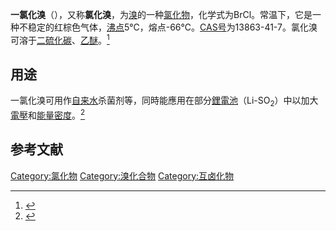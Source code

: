 {{chembox
|   Name = 一氯化溴
|   ImageFile = Bromine-monochloride-2D.png
|   ImageSize = 125px
|   ImageName = structural diagram
|   ImageFile1 = Bromine-monochloride-3D-vdW.png
|   ImageSize1 = 125px
|   ImageName1 = space-filling molecular model
|   ImageFile2 = BrCl.jpg
|   OtherNames = 氯化溴(I)<br />氯化溴
|Section1={{Chembox Identifiers
| ChemSpiderID_Ref = {{chemspidercite|correct|chemspider}}
| ChemSpiderID = 55600
| PubChem = 61697
| InChI = 1/BrCl/c1-2
| SMILES = BrCl
| InChIKey = CODNYICXDISAEA-UHFFFAOYAZ
| StdInChI_Ref = {{stdinchicite|correct|chemspider}}
| StdInChI = 1S/BrCl/c1-2
| StdInChIKey_Ref = {{stdinchicite|correct|chemspider}}
| StdInChIKey = CODNYICXDISAEA-UHFFFAOYSA-N
| CASNo_Ref = {{cascite|correct|??}}
| CASNo = 13863-41-7
| EINECS = 237-601-4
| UNNumber = 2901
| RTECS = EF9200000
| UNII = 7G62XY5724
  }}
|Section2 = {{Chembox Properties
|   Formula = BrCl
|   MolarMass = 115.357
|   Density = 2.172 g/cm³
|   Solvent = 其他溶剂
|   SolubleOther = 1.5 g/L
|   MeltingPt = -66℃
|   BoilingPt = 5℃}}
}}
'''一氯化溴'''（{{lang|en|'''Bromine monochloride'''}}），又称'''氯化溴'''，为[[溴|溴]]的一种[[氯化物|氯化物]]，化学式为BrCl。常温下，它是一种不稳定的红棕色气体，[[沸点|沸点]]5℃，熔点-66℃。[[CAS号|CAS号]]为13863-41-7。氯化溴可溶于[[二硫化碳|二硫化碳]]、[[乙醚|乙醚]]。<ref>{{Cite book |last=Gangolli |first=S. |coauthors=[[Royal_Society_of_Chemistry|Royal Society of Chemistry]] |title=The Dictionary of Substances and Their Effects |year=1999 |isbn=0-85404-808-1 |page=676}}</ref>

== 用途 ==
一氯化溴可用作[[自来水|自来水]]杀菌剂等，同時能應用在部分[[鋰電池|鋰電池]]（Li-SO<sub>2</sub>）中以加大[[電壓|電壓]]和[[能量密度|能量密度]]。<ref>{{Cite web |url=http://electronic-components.globalspec.com/specifications/electrical_electronic_components/batteries/lithium_batteries |title=Battery Chemistry - Lithium / Thionyl Chloride |accessdate=2008-07-09 |publisher=GlobalSpec |deadurl=yes |archiveurl=https://web.archive.org/web/20071223174334/http://electronic-components.globalspec.com/specifications/electrical_electronic_components/batteries/lithium_batteries |archivedate=2007-12-23 }}</ref>

==参考文献==
{{reflist}}

{{Authority control}}
{{化學小作品}}
{{卤族元素互化物}}
{{氯化物}}
[[Category:氯化物|Category:氯化物]]
[[Category:溴化合物|Category:溴化合物]]
[[Category:互卤化物|Category:互卤化物]]